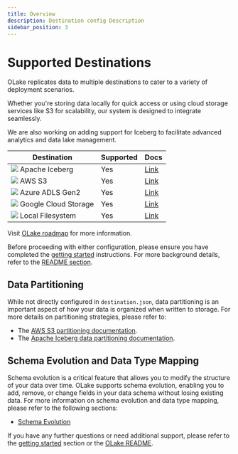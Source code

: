 ```yaml
---
title: Overview
description: Destination config Description
sidebar_position: 3
---
```


# Supported Destinations

OLake replicates data to multiple destinations to cater to a variety of deployment scenarios. 

Whether you're storing data locally for quick access or using cloud storage services like S3 for scalability, our system is designed to integrate seamlessly. 

We are also working on adding support for Iceberg to facilitate advanced analytics and data lake management.

| Destination       | Supported | Docs | 
|-------------------|-----------| ---- | 
| <img src="/img/logo/iceberg.png"  className="mt-3"  height={20} /> Apache Iceberg           | Yes       | [Link](./iceberg/overview) |
| <img src="/img/logo/s3.png"  className="mt-3"  height={20} /> AWS S3                | Yes       | [Link](./parquet/s3) |
| <img src="/img/logo/azure-adls.png"  className="mt-3"  height={20} /> Azure ADLS Gen2                | Yes       | [Link](./iceberg/azure) |
| <img src="/img/logo/gcs.png"  className="mt-3"  height={20} /> Google Cloud Storage                | Yes       | [Link](./iceberg/gcs) |
| <img src="/img/logo/local.png"  className="mt-3"  height={20} /> Local Filesystem  | Yes       | [Link](./parquet/local) |


Visit [OLake roadmap](../roadmap) for more information.

Before proceeding with either configuration, please ensure you have completed the [getting started](../getting-started/overview) instructions. For more background details, refer to the [README section](https://github.com/datazip-inc/olake/blob/master/README.md).

##  Data Partitioning

While not directly configured in `destination.json`, data partitioning is an important aspect of how your data is organized when written to storage. For more details on partitioning strategies, please refer to: 

- The [AWS S3 partitioning documentation](./parquet/partitioning).
- The [Apache Iceberg data partitioning documentation](./iceberg/partitioning).


## Schema Evolution and Data Type Mapping
Schema evolution is a critical feature that allows you to modify the structure of your data over time. OLake supports schema evolution, enabling you to add, remove, or change fields in your data schema without losing existing data.
For more information on schema evolution and data type mapping, please refer to the following sections:
- [Schema Evolution](../features/schema)


If you have any further questions or need additional support, please refer to the [getting started](../getting-started/overview) section or the [OLake README](https://github.com/datazip-inc/olake/blob/master/README.md).
